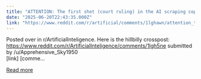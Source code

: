 ```yaml
---
title: "ATTENTION: The first shot (court ruling) in the AI scraping copyright legal war HAS ALREADY been fired, and the second and third rounds are in the chamber"
date: "2025-06-20T22:43:35.000Z"
link: "https://www.reddit.com/r/artificial/comments/1lghawn/attention_the_first_shot_court_ruling_in_the_ai/"
---
```


Posted over in r/ArtificialInteligence. Here is the hillbilly crosspost:
 https://www.reddit.com/r/ArtificialInteligence/comments/1lgh5ne
    submitted by    /u/Apprehensive_Sky1950  
 [link]   [comme...

[Read more](https://www.reddit.com/r/artificial/comments/1lghawn/attention_the_first_shot_court_ruling_in_the_ai/)
